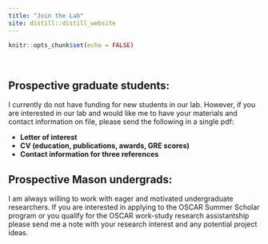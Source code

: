```yaml
---
title: "Join the Lab"
site: distill::distill_website
---
```


```r
knitr::opts_chunk$set(echo = FALSE)
```

<style>
d-title, d-byline {
  display: none
}
</style>

<br>

## Prospective graduate students:

I currently do not have funding for new students in our lab. However, if you are interested in our lab and would like me to have your materials and contact information on file, please send the following in a single pdf:

- **Letter of interest**
- **CV (education, publications, awards, GRE scores)**
- **Contact information for three references**

## Prospective Mason undergrads:

I am always willing to work with eager and motivated undergraduate researchers. If you are interested in applying to the OSCAR Summer Scholar program or you qualify for the OSCAR work-study research assistantship please send me a note with your research interest and any potential project ideas.
